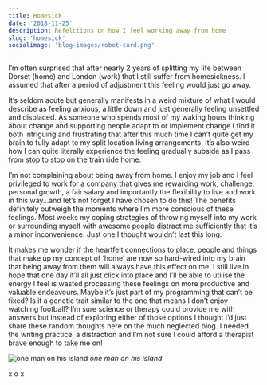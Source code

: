 ```yaml
---
title: Homesick
date: '2018-11-25'
description: Refelctions on how I feel working away from home
slug: 'homesick'
socialimage: 'blog-images/robot-card.png'
---
```


I’m often surprised that after nearly 2 years of splitting my life between Dorset (home) and London (work) that I still suffer from homesickness. I assumed that after a period of adjustment this feeling would just go away.

It’s seldom acute but generally manifests in a weird mixture of what I would describe as feeling anxious, a little down and just generally feeling unsettled and displaced. As someone who spends most of my waking hours thinking about change and supporting people adapt to or implement change I find it both intriguing and frustrating that after this much time I can’t quite get my brain to fully adapt to my split location living arrangements. It’s also weird how I can quite literally experience the feeling gradually subside as I pass from stop to stop on the train ride home.

I’m not complaining about being away from home. I enjoy my job and I feel privileged to work for a company that gives me rewarding work, challenge, personal growth, a fair salary and importantly the flexibility to live and work in this way…and let’s not forget I have chosen to do this! The benefits definitely outweigh the moments where I’m more conscious of these feelings. Most weeks my coping strategies of throwing myself into my work or surrounding myself with awesome people distract me sufficiently that it’s a minor inconvenience. Just one I thought wouldn’t last this long.

It makes me wonder if the heartfelt connections to place, people and things that make up my concept of ‘home’ are now so hard-wired into my brain that being away from them will always have this effect on me. I still live in hope that one day it’ll all just click into place and I’ll be able to utilise the energy I feel is wasted processing these feelings on more productive and valuable endeavours. Maybe it’s just part of my programming that can’t be fixed? Is it a genetic trait similar to the one that means I don’t enjoy watching football? I’m sure science or therapy could provide me with answers but instead of exploring either of those options I thought I’d just share these random thoughts here on the much neglected blog. I needed the writing practice, a distraction and I’m not sure I could afford a therapist brave enough to take me on!

![one man on his island](./blog-images/one-man-island.jpg)
_one man on his island_

x o x
